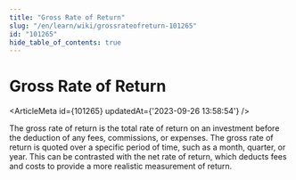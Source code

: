 ```yaml
---
title: "Gross Rate of Return"
slug: "/en/learn/wiki/grossrateofreturn-101265"
id: "101265"
hide_table_of_contents: true
---
```



# Gross Rate of Return

<ArticleMeta id={101265} updatedAt={'2023-09-26 13:58:54'} />
<div className='border-solid border-b border-t-0 my-4 border-[var(--ifm-color-gray-300)]' />

The gross rate of return is the total rate of return on an investment before the deduction of any fees, commissions, or expenses. The gross rate of return is quoted over a specific period of time, such as a month, quarter, or year. This can be contrasted with the net rate of return, which deducts fees and costs to provide a more realistic measurement of return.
